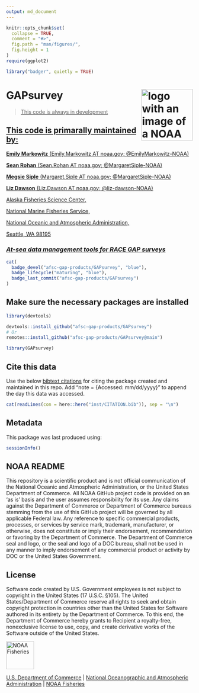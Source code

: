 ```yaml
---
output: md_document
---
```


<!-- README.md is generated from README.Rmd. Please edit that file -->

```r
knitr::opts_chunk$set(
  collapse = TRUE,
  comment = "#>",
  fig.path = "man/figures/",
  fig.height = 1
)
require(ggplot2)
```

```r
library("badger", quietly = TRUE)
```

# GAPsurvey <a href={https://afsc-gap-products.github.io/GAPsurvey}><img src="man/figures/logo.png" align="right" width=139 height=139 alt="logo with an image of a NOAA Fisheries report" />

> This code is always in development

## This code is primarally maintained by: 

**Emily Markowitz** (Emily.Markowitz AT noaa.gov; @EmilyMarkowitz-NOAA)

**Sean Rohan** (Sean.Rohan AT noaa.gov; @MargaretSiple-NOAA)

**Megsie Siple** (Margaret.Siple AT noaa.gov; @MargaretSiple-NOAA)

**Liz Dawson** (Liz.Dawson AT noaa.gov; @liz-dawson-NOAA)

Alaska Fisheries Science Center, 

National Marine Fisheries Service, 

National Oceanic and Atmospheric Administration,

Seattle, WA 98195

### *At-sea data management tools for RACE GAP surveys*

```r
cat(
  badge_devel("afsc-gap-products/GAPsurvey", "blue"),
  badge_lifecycle("maturing", "blue"),
  badge_last_commit("afsc-gap-products/GAPsurvey")
)
```

## Make sure the necessary packages are installed
	
```r
library(devtools)

devtools::install_github("afsc-gap-products/GAPsurvey")
# Or
remotes::install_github("afsc-gap-products/GAPsurvey@main")

library(GAPsurvey)
```

## Cite this data

Use the below [bibtext citations]("https://afsc-gap-products.github.io/GAPsurvey/blob/main/code/CITATION.bib") for citing the package created and maintained in this repo. Add "note = {Accessed: mm/dd/yyyy}" to append the day this data was accessed. 

```r
cat(readLines(con = here::here("inst/CITATION.bib")), sep = "\n") 
```

## Metadata

This package was last produced using: 

```r
sessionInfo()
```

## NOAA README

This repository is a scientific product and is not official communication of the National Oceanic and Atmospheric Administration, or the United States Department of Commerce. All NOAA GitHub project code is provided on an ‘as is’ basis and the user assumes responsibility for its use. Any claims against the Department of Commerce or Department of Commerce bureaus stemming from the use of this GitHub project will be governed by all applicable Federal law. Any reference to specific commercial products, processes, or services by service mark, trademark, manufacturer, or otherwise, does not constitute or imply their endorsement, recommendation or favoring by the Department of Commerce. The Department of Commerce seal and logo, or the seal and logo of a DOC bureau, shall not be used in any manner to imply endorsement of any commercial product or activity by DOC or the United States Government.

## License

Software code created by U.S. Government employees is not subject to copyright in the United States (17 U.S.C. §105). The United States/Department of Commerce reserve all rights to seek and obtain copyright protection in countries other than the United States for Software authored in its entirety by the Department of Commerce. To this end, the Department of Commerce hereby grants to Recipient a royalty-free, nonexclusive license to use, copy, and create derivative works of the Software outside of the United States.


<img src="https://raw.githubusercontent.com/nmfs-general-modeling-tools/nmfspalette/main/man/figures/noaa-fisheries-rgb-2line-horizontal-small.png" height="75" alt="NOAA Fisheries">

[U.S. Department of Commerce](https://www.commerce.gov/) | [National
Oceanographic and Atmospheric Administration](https://www.noaa.gov) |
[NOAA Fisheries](https://www.fisheries.noaa.gov/)
